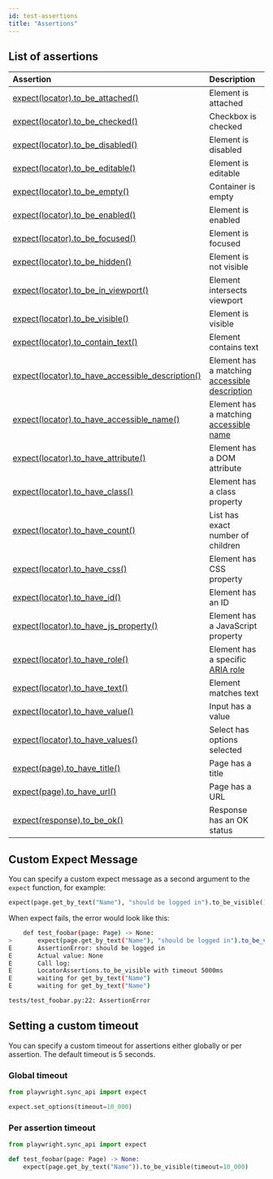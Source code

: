 ```yaml
---
id: test-assertions
title: "Assertions"
---
```


## List of assertions

| Assertion | Description |
| :- | :- |
| [expect(locator).to_be_attached()](/api/class-locatorassertions.mdx#locator-assertions-to-be-attached) | Element is attached |
| [expect(locator).to_be_checked()](/api/class-locatorassertions.mdx#locator-assertions-to-be-checked) | Checkbox is checked |
| [expect(locator).to_be_disabled()](/api/class-locatorassertions.mdx#locator-assertions-to-be-disabled) | Element is disabled |
| [expect(locator).to_be_editable()](/api/class-locatorassertions.mdx#locator-assertions-to-be-editable) | Element is editable |
| [expect(locator).to_be_empty()](/api/class-locatorassertions.mdx#locator-assertions-to-be-empty) | Container is empty |
| [expect(locator).to_be_enabled()](/api/class-locatorassertions.mdx#locator-assertions-to-be-enabled) | Element is enabled |
| [expect(locator).to_be_focused()](/api/class-locatorassertions.mdx#locator-assertions-to-be-focused) | Element is focused |
| [expect(locator).to_be_hidden()](/api/class-locatorassertions.mdx#locator-assertions-to-be-hidden) | Element is not visible |
| [expect(locator).to_be_in_viewport()](/api/class-locatorassertions.mdx#locator-assertions-to-be-in-viewport) | Element intersects viewport |
| [expect(locator).to_be_visible()](/api/class-locatorassertions.mdx#locator-assertions-to-be-visible) | Element is visible |
| [expect(locator).to_contain_text()](/api/class-locatorassertions.mdx#locator-assertions-to-contain-text) | Element contains text |
| [expect(locator).to_have_accessible_description()](/api/class-locatorassertions.mdx#locator-assertions-to-have-accessible-description) | Element has a matching [accessible description](https://w3c.github.io/accname/#dfn-accessible-description) |
| [expect(locator).to_have_accessible_name()](/api/class-locatorassertions.mdx#locator-assertions-to-have-accessible-name) | Element has a matching [accessible name](https://w3c.github.io/accname/#dfn-accessible-name) |
| [expect(locator).to_have_attribute()](/api/class-locatorassertions.mdx#locator-assertions-to-have-attribute) | Element has a DOM attribute |
| [expect(locator).to_have_class()](/api/class-locatorassertions.mdx#locator-assertions-to-have-class) | Element has a class property |
| [expect(locator).to_have_count()](/api/class-locatorassertions.mdx#locator-assertions-to-have-count) | List has exact number of children |
| [expect(locator).to_have_css()](/api/class-locatorassertions.mdx#locator-assertions-to-have-css) | Element has CSS property |
| [expect(locator).to_have_id()](/api/class-locatorassertions.mdx#locator-assertions-to-have-id) | Element has an ID |
| [expect(locator).to_have_js_property()](/api/class-locatorassertions.mdx#locator-assertions-to-have-js-property) | Element has a JavaScript property |
| [expect(locator).to_have_role()](/api/class-locatorassertions.mdx#locator-assertions-to-have-role) | Element has a specific [ARIA role](https://www.w3.org/TR/wai-aria-1.2/#roles) |
| [expect(locator).to_have_text()](/api/class-locatorassertions.mdx#locator-assertions-to-have-text) | Element matches text |
| [expect(locator).to_have_value()](/api/class-locatorassertions.mdx#locator-assertions-to-have-value) | Input has a value |
| [expect(locator).to_have_values()](/api/class-locatorassertions.mdx#locator-assertions-to-have-values) | Select has options selected |
| [expect(page).to_have_title()](/api/class-pageassertions.mdx#page-assertions-to-have-title) | Page has a title |
| [expect(page).to_have_url()](/api/class-pageassertions.mdx#page-assertions-to-have-url) | Page has a URL |
| [expect(response).to_be_ok()](/api/class-apiresponseassertions.mdx#api-response-assertions-to-be-ok) | Response has an OK status |

## Custom Expect Message

You can specify a custom expect message as a second argument to the `expect` function, for example:

```python
expect(page.get_by_text("Name"), "should be logged in").to_be_visible()
```

When expect fails, the error would look like this:

```bash
    def test_foobar(page: Page) -> None:
>       expect(page.get_by_text("Name"), "should be logged in").to_be_visible()
E       AssertionError: should be logged in
E       Actual value: None
E       Call log:
E       LocatorAssertions.to_be_visible with timeout 5000ms
E       waiting for get_by_text("Name")
E       waiting for get_by_text("Name")

tests/test_foobar.py:22: AssertionError
```

## Setting a custom timeout

You can specify a custom timeout for assertions either globally or per assertion. The default timeout is 5 seconds.

### Global timeout

```python title="conftest.py"
from playwright.sync_api import expect

expect.set_options(timeout=10_000)
```

### Per assertion timeout

```python title="test_foobar.py"
from playwright.sync_api import expect

def test_foobar(page: Page) -> None:
    expect(page.get_by_text("Name")).to_be_visible(timeout=10_000)
```


[Accessibility]: /api/class-accessibility.mdx "Accessibility"
[APIRequest]: /api/class-apirequest.mdx "APIRequest"
[APIRequestContext]: /api/class-apirequestcontext.mdx "APIRequestContext"
[APIResponse]: /api/class-apiresponse.mdx "APIResponse"
[APIResponseAssertions]: /api/class-apiresponseassertions.mdx "APIResponseAssertions"
[Browser]: /api/class-browser.mdx "Browser"
[BrowserContext]: /api/class-browsercontext.mdx "BrowserContext"
[BrowserType]: /api/class-browsertype.mdx "BrowserType"
[CDPSession]: /api/class-cdpsession.mdx "CDPSession"
[Clock]: /api/class-clock.mdx "Clock"
[ConsoleMessage]: /api/class-consolemessage.mdx "ConsoleMessage"
[Dialog]: /api/class-dialog.mdx "Dialog"
[Download]: /api/class-download.mdx "Download"
[ElementHandle]: /api/class-elementhandle.mdx "ElementHandle"
[Error]: /api/class-error.mdx "Error"
[FileChooser]: /api/class-filechooser.mdx "FileChooser"
[Frame]: /api/class-frame.mdx "Frame"
[FrameLocator]: /api/class-framelocator.mdx "FrameLocator"
[JSHandle]: /api/class-jshandle.mdx "JSHandle"
[Keyboard]: /api/class-keyboard.mdx "Keyboard"
[Locator]: /api/class-locator.mdx "Locator"
[LocatorAssertions]: /api/class-locatorassertions.mdx "LocatorAssertions"
[Mouse]: /api/class-mouse.mdx "Mouse"
[Page]: /api/class-page.mdx "Page"
[PageAssertions]: /api/class-pageassertions.mdx "PageAssertions"
[Playwright]: /api/class-playwright.mdx "Playwright"
[Request]: /api/class-request.mdx "Request"
[Response]: /api/class-response.mdx "Response"
[Route]: /api/class-route.mdx "Route"
[Selectors]: /api/class-selectors.mdx "Selectors"
[TimeoutError]: /api/class-timeouterror.mdx "TimeoutError"
[Touchscreen]: /api/class-touchscreen.mdx "Touchscreen"
[Tracing]: /api/class-tracing.mdx "Tracing"
[Video]: /api/class-video.mdx "Video"
[WebError]: /api/class-weberror.mdx "WebError"
[WebSocket]: /api/class-websocket.mdx "WebSocket"
[WebSocketRoute]: /api/class-websocketroute.mdx "WebSocketRoute"
[Worker]: /api/class-worker.mdx "Worker"
[Element]: https://developer.mozilla.org/en-US/docs/Web/API/element "Element"
[EvaluationArgument]: /evaluating.mdx#evaluation-argument "EvaluationArgument"
[Promise]: https://developer.mozilla.org/en-US/docs/Web/JavaScript/Reference/Global_Objects/Promise "Promise"
[iterator]: https://developer.mozilla.org/en-US/docs/Web/JavaScript/Reference/Iteration_protocols "Iterator"
[origin]: https://developer.mozilla.org/en-US/docs/Glossary/Origin "Origin"
[selector]: https://developer.mozilla.org/en-US/docs/Web/CSS/CSS_Selectors "selector"
[Serializable]: https://developer.mozilla.org/en-US/docs/Web/JavaScript/Reference/Global_Objects/JSON/stringify#Description "Serializable"
[UIEvent.detail]: https://developer.mozilla.org/en-US/docs/Web/API/UIEvent/detail "UIEvent.detail"
[UnixTime]: https://en.wikipedia.org/wiki/Unix_time "Unix Time"
[xpath]: https://developer.mozilla.org/en-US/docs/Web/XPath "xpath"

[Any]: https://docs.python.org/3/library/typing.html#typing.Any "Any"
[bool]: https://docs.python.org/3/library/stdtypes.html "bool"
[bytes]: https://docs.python.org/3/library/stdtypes.html#bytes "bytes"
[Callable]: https://docs.python.org/3/library/typing.html#typing.Callable "Callable"
[EventContextManager]: https://docs.python.org/3/reference/datamodel.html#context-managers "Event context manager"
[EventEmitter]: https://pyee.readthedocs.io/en/latest/#pyee.BaseEventEmitter "EventEmitter"
[Exception]: https://docs.python.org/3/library/exceptions.html#Exception "Exception"
[Dict]: https://docs.python.org/3/library/typing.html#typing.Dict "Dict"
[float]: https://docs.python.org/3/library/stdtypes.html#numeric-types-int-float-complex "float"
[int]: https://docs.python.org/3/library/stdtypes.html#numeric-types-int-float-complex "int"
[List]: https://docs.python.org/3/library/typing.html#typing.List "List"
[NoneType]: https://docs.python.org/3/library/constants.html#None "None"
[Pattern]: https://docs.python.org/3/library/re.html "Pattern"
[URL]: https://en.wikipedia.org/wiki/URL "URL"
[pathlib.Path]: https://realpython.com/python-pathlib/ "pathlib.Path"
[str]: https://docs.python.org/3/library/stdtypes.html#text-sequence-type-str "str"
[Union]: https://docs.python.org/3/library/typing.html#typing.Union "Union"
[datetime]: https://docs.python.org/3/library/datetime.html#datetime.datetime "datetime"

[all available image tags]: https://mcr.microsoft.com/en-us/product/playwright/python/about "all available image tags"
[Microsoft Artifact Registry]: https://mcr.microsoft.com/en-us/product/playwright/python/about "Microsoft Artifact Registry"
[Dockerfile.noble]: https://github.com/microsoft/playwright-python/blob/main/utils/docker/Dockerfile.noble "Dockerfile.noble"
